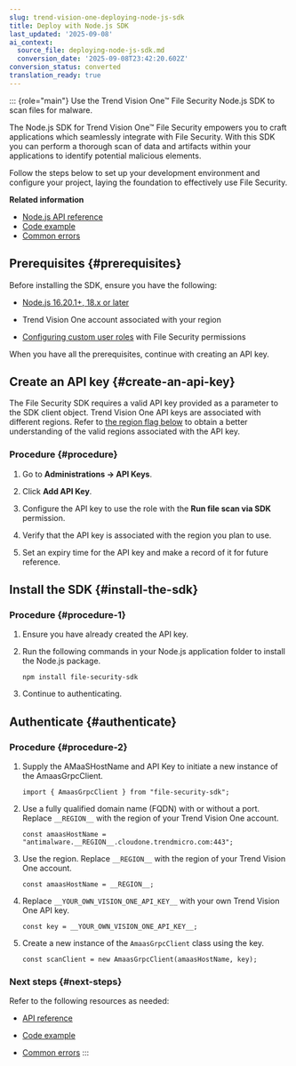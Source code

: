 ```yaml
---
slug: trend-vision-one-deploying-node-js-sdk
title: Deploy with Node.js SDK
last_updated: '2025-09-08'
ai_context:
  source_file: deploying-node-js-sdk.md
  conversion_date: '2025-09-08T23:42:20.602Z'
conversion_status: converted
translation_ready: true
---
```


::: {role="main"}
Use the Trend Vision One™ File Security Node.js SDK to scan files for malware.

The Node.js SDK for Trend Vision One™ File Security empowers you to craft applications which seamlessly integrate with File Security. With this SDK you can perform a thorough scan of data and artifacts within your applications to identify potential malicious elements.

Follow the steps below to set up your development environment and configure your project, laying the foundation to effectively use File Security.

**Related information**

- [Node.js API reference](node-js-api-reference.md "An API reference for the Node.js SDK for Trend Vision One File Security")
- [Code example](code-example.md "An example of Node.js code for the SDK for Trend Vision One File Security")
- [Common errors](common-errors.md "Common errors encountered when using the Node.js SDK for Trend Vision One File Security")

## Prerequisites {#prerequisites}

Before installing the SDK, ensure you have the following:

- [Node.js 16.20.1+, 18.x or later](https://nodejs.org/en/download)

- Trend Vision One account associated with your region

- [Configuring custom user roles](custom-user-roles-trend-vision-one.mdx) with File Security permissions

When you have all the prerequisites, continue with creating an API key.

## Create an API key {#create-an-api-key}

The File Security SDK requires a valid API key provided as a parameter to the SDK client object. Trend Vision One API keys are associated with different regions. Refer to [the region flag below](deploying-python-sdk.mdx) to obtain a better understanding of the valid regions associated with the API key.

### Procedure {#procedure}

1.  Go to **Administrations → API Keys**.

2.  Click **Add API Key**.

3.  Configure the API key to use the role with the **Run file scan via SDK** permission.

4.  Verify that the API key is associated with the region you plan to use.

5.  Set an expiry time for the API key and make a record of it for future reference.

## Install the SDK {#install-the-sdk}

### Procedure {#procedure-1}

1.  Ensure you have already created the API key.

2.  Run the following commands in your Node.js application folder to install the Node.js package.

    ``` codeblock
    npm install file-security-sdk
    ```

3.  Continue to authenticating.

## Authenticate {#authenticate}

### Procedure {#procedure-2}

1.  Supply the AMaaSHostName and API Key to initiate a new instance of the AmaasGrpcClient.

    ``` codeblock
    import { AmaasGrpcClient } from "file-security-sdk";
    ```

2.  Use a fully qualified domain name (FQDN) with or without a port. Replace `__REGION__` with the region of your Trend Vision One account.

    ``` codeblock
    const amaasHostName = "antimalware.__REGION__.cloudone.trendmicro.com:443";
    ```

3.  Use the region. Replace `__REGION__` with the region of your Trend Vision One account.

    ``` codeblock
    const amaasHostName = __REGION__;
    ```

4.  Replace `__YOUR_OWN_VISION_ONE_API_KEY__` with your own Trend Vision One API key.

    ``` codeblock
    const key = __YOUR_OWN_VISION_ONE_API_KEY__;
    ```

5.  Create a new instance of the `AmaasGrpcClient` class using the key.

    ``` codeblock
    const scanClient = new AmaasGrpcClient(amaasHostName, key);
    ```

### Next steps {#next-steps}

Refer to the following resources as needed:

- [API reference](node-js-api-reference.mdx)

- [Code example](code-example.mdx)

- [Common errors](common-errors.mdx)
:::
